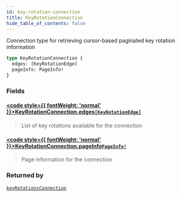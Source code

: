 ```yaml
---
id: key-rotation-connection
title: KeyRotationConnection
hide_table_of_contents: false
---
```








Connection type for retrieving cursor-based paginated key rotation information

```graphql
type KeyRotationConnection {
  edges: [KeyRotationEdge]
  pageInfo: PageInfo!
}
```


### Fields

#### [<code style={{ fontWeight: 'normal' }}>KeyRotationConnection.<b>edges</b></code>](#)<Bullet />[`[KeyRotationEdge]`](/testnet/api/graphql/objects/key-rotation-edge) <Badge class="secondary" text="list"/> <Badge class="secondary" text="object"/>
> List of key rotations available for the connection
> 

#### [<code style={{ fontWeight: 'normal' }}>KeyRotationConnection.<b>pageInfo</b></code>](#)<Bullet />[`PageInfo!`](/testnet/api/graphql/objects/page-info) <Badge class="secondary" text="non-null"/> <Badge class="secondary" text="object"/>
> Page information for the connection
> 



### Returned by

[`keyRotationsConnection`](/testnet/api/graphql/queries/key-rotations-connection)  <Badge class="secondary" text="query"/>



